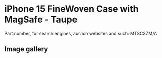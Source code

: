 
# iPhone 15 FineWoven Case with MagSafe - Taupe

Part number, for search engines, auction websites and such: MT3C3ZM/A

## Image gallery

<div style={{ width: "768px" }}>
  <GalleryComponent
    images={[
      {
        original: "/everysource/MT3C3.webp",
        thumbnail: "/everypreview/MT3C3.webp",
      },
      {
        original: "/everysource/MT3C3_AV1.webp",
        thumbnail: "/everypreview/MT3C3_AV1.webp",
      },
      {
        original: "/everysource/MT3C3_AV2.webp",
        thumbnail: "/everypreview/MT3C3_AV2.webp",
      },
      {
        original: "/everysource/MT3C3_AV3.webp",
        thumbnail: "/everypreview/MT3C3_AV3.webp",
      },
      {
        original: "/everysource/MT3C3_AV4.webp",
        thumbnail: "/everypreview/MT3C3_AV4.webp",
      },
      {
        original: "/everysource/MT3C3_AV5.webp",
        thumbnail: "/everypreview/MT3C3_AV5.webp",
      },
      {
        original: "/everysource/MT3C3_AV6.webp",
        thumbnail: "/everypreview/MT3C3_AV6.webp",
      }
    ]}
  />
</div>
